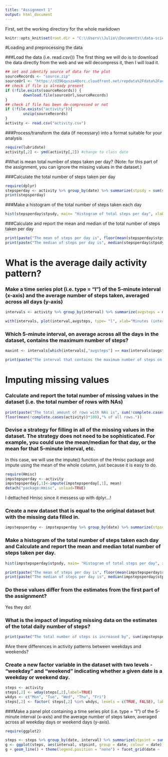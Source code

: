 ```yaml
---
title: "Assignment 1"
output: html_document
---
```


First, set the working directory for the whole markdown
```r
knitr::opts_knit$set(root.dir = "C:\\Users\\Julio\\Documents\\data-science-jhuniversity\\5reproducliberesearch\\RepData_PeerAssessment1")
```

#Loading and preprocessing the data

###Load the data (i.e. read.csv())
The first thing we will do is to download the data directly from the web and we will decompress it, then I will load it.

```r
## set and identify source of data for the plot
sourceRecords <- "source.zip"
sourceUrl <- "https://d396qusza40orc.cloudfront.net/repdata%2Fdata%2Factivity.zip"
## check if file is already present
if (!file.exists(sourceRecords)) {
        download.file(sourceUrl,sourceRecords)
}
## check if file has been de-compressed or not
if (!file.exists("activity")){
        unzip(sourceRecords)
}
activity <- read.csv("activity.csv")
```

###Process/transform the data (if necessary) into a format suitable for your analysis

```r
require(lubridate)
activity[,2] <- ymd(activity[,2]) #change to class date
```


#What is mean total number of steps taken per day?
(Note: for this part of the assignment, you can ignore the missing values in the dataset.)

###Calculate the total number of steps taken per day
```r
require(dplyr)
stepsperday <- activity %>% group_by(date) %>% summarize(stpsdy = sum(steps, na.rm=TRUE))
print(stepsperday)
``` 
        
###Make a histogram of the total number of steps taken each day
```r
hist(stepsperday$stpsdy, main= "Histogram of total steps per day", xlab="steps", breaks=5)
```

###Calculate and report the mean and median of the total number of steps taken per day

```r
print(paste("The mean of steps per day is", floor(mean(stepsperday$stpsdy))))
print(paste("The median of steps per day is", median(stepsperday$stpsdy)))
```

# What is the average daily activity pattern?
### Make a time series plot (i.e. type = "l") of the 5-minute interval (x-axis) and the average number of steps taken, averaged across all days (y-axis)

```r
intervals <- activity %>% group_by(interval) %>% summarize(avgsteps = mean(steps, na.rm=TRUE))

with(intervals, plot(interval,avgsteps, type= "l", xlab="Minutes (intervals of 5 min)", ylab="Average number of steps", main = "Average daily activity pattern"))
```

### Which 5-minute interval, on average across all the days in the dataset, contains the maximum number of steps?
```r
maxint <- intervals[which(intervals[,"avgsteps"] == max(intervals$avgsteps)), "interval"]

print(paste("The interval that contains the maximum number of steps on average is the interval", maxint$interval))
```


# Imputing missing values
### Calculate and report the total number of missing values in the dataset (i.e. the total number of rows with NAs)
```r
print(paste("The total amount of rows with NAs is", sum(!complete.cases(activity)), " which correcpond to a ",
floor(mean(!complete.cases(activity))*100),"% of all rows."))

```

### Devise a strategy for filling in all of the missing values in the dataset. The strategy does not need to be sophisticated. For example, you could use the mean/median for that day, or the mean for that 5-minute interval, etc.

In this case, we will use the impute() function of the Hmisc package and impute using the mean of the whole column, just because it is easy to do.

```r
require(Hmisc)
impstepsperday <- activity
impstepsperday[,1]<-impute(impstepsperday[,1], mean)
detach("package:Hmisc", unload=TRUE)
```
I dettached Hmisc since it messess up with dplyr...!


### Create a new dataset that is equal to the original dataset but with the missing data filled in.
```r
impstepsperday <- impstepsperday %>% group_by(date) %>% summarize(stpsdy = sum(steps, na.rm=TRUE))
```

### Make a histogram of the total number of steps taken each day and Calculate and report the mean and median total number of steps taken per day. 
```r

hist(impstepsperday$stpsdy, main= "Histogram of total steps per day", xlab="steps", breaks=5)

print(paste("The mean of steps per day is", floor(mean(impstepsperday$stpsdy))))
print(paste("The median of steps per day is", median(impstepsperday$stpsdy)))
```

### Do these values differ from the estimates from the first part of the assignment? 
Yes they do!

### What is the impact of imputing missing data on the estimates of the total daily number of steps?


```r
print(paste("The total number of steps is increased by", sum(impstepsperday$stpsdy) - sum(stepsperday$stpsdy), "WOOOOOOOW (this is 2304 NA values times the mean (37.28)."))

```

#Are there differences in activity patterns between weekdays and weekends?

### Create a new factor variable in the dataset with two levels - "weekday" and "weekend" indicating whether a given date is a weekday or weekend day.

```r
steps <- activity
steps[,2] <- wday(steps[,2],label=TRUE)
wkdys <- c("Mon", "Tue", "Wed", "Thu", "Fri")
steps[,2] <- factor( steps[,2] %in% wkdys, levels = c(TRUE, FALSE), labels= c("Weekdays", "Weekend"))
```

###Make a panel plot containing a time series plot (i.e. type = "l") of the 5-minute interval (x-axis) and the average number of steps taken, averaged across all weekday days or weekend days (y-axis). 

```r
require(ggplot2)

steps <- steps %>% group_by(date, interval) %>% summarize(stpsint = sum(steps, na.rm=TRUE))
g <- ggplot(steps, aes(interval, stpsint, group = date, colour = date))
g + geom_line() + theme(legend.position = "none") + facet_grid(date ~ .)
```




